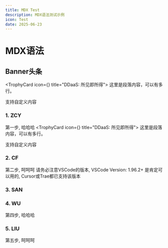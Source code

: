 ```yaml
---
title: MDX Test
description: MDX语法测试示例
icon: Test
date: 2025-06-23
---
```


# MDX语法



## Banner头条

<TrophyCard icon={<Fingerprint />} title="DDaaS: 所见即所得">
  这里是段落内容，可以有多行。

  支持自定义内容
</TrophyCard>


### 1. ZCY
第一步, 哈哈哈
<TrophyCard icon={<Fingerprint />} title="DDaaS: 所见即所得">
  这里是段落内容，可以有多行。

  支持自定义内容
</TrophyCard>

### 2. CF
第二步, 呵呵呵
<Callout title="VSCode" type="info">
  请务必注意VSCode的版本, VSCode Version: 1.96.2+ 是肯定可以用的, Cursor或Trae都已支持该版本<br/>
  
</Callout>

### 3. SAN

### 4. WU
第四步, 哈哈哈

### 5. LIU
第五步, 呵呵呵




